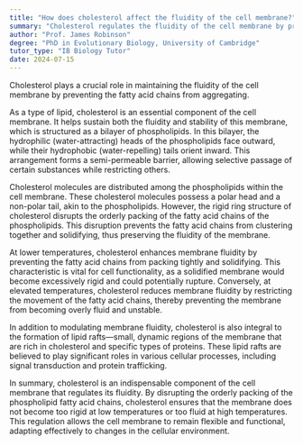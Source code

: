 ```yaml
---
title: "How does cholesterol affect the fluidity of the cell membrane?"
summary: "Cholesterol regulates the fluidity of the cell membrane by preventing fatty acid chains from sticking together."
author: "Prof. James Robinson"
degree: "PhD in Evolutionary Biology, University of Cambridge"
tutor_type: "IB Biology Tutor"
date: 2024-07-15
---
```


Cholesterol plays a crucial role in maintaining the fluidity of the cell membrane by preventing the fatty acid chains from aggregating.

As a type of lipid, cholesterol is an essential component of the cell membrane. It helps sustain both the fluidity and stability of this membrane, which is structured as a bilayer of phospholipids. In this bilayer, the hydrophilic (water-attracting) heads of the phospholipids face outward, while their hydrophobic (water-repelling) tails orient inward. This arrangement forms a semi-permeable barrier, allowing selective passage of certain substances while restricting others.

Cholesterol molecules are distributed among the phospholipids within the cell membrane. These cholesterol molecules possess a polar head and a non-polar tail, akin to the phospholipids. However, the rigid ring structure of cholesterol disrupts the orderly packing of the fatty acid chains of the phospholipids. This disruption prevents the fatty acid chains from clustering together and solidifying, thus preserving the fluidity of the membrane.

At lower temperatures, cholesterol enhances membrane fluidity by preventing the fatty acid chains from packing tightly and solidifying. This characteristic is vital for cell functionality, as a solidified membrane would become excessively rigid and could potentially rupture. Conversely, at elevated temperatures, cholesterol reduces membrane fluidity by restricting the movement of the fatty acid chains, thereby preventing the membrane from becoming overly fluid and unstable.

In addition to modulating membrane fluidity, cholesterol is also integral to the formation of lipid rafts—small, dynamic regions of the membrane that are rich in cholesterol and specific types of proteins. These lipid rafts are believed to play significant roles in various cellular processes, including signal transduction and protein trafficking.

In summary, cholesterol is an indispensable component of the cell membrane that regulates its fluidity. By disrupting the orderly packing of the phospholipid fatty acid chains, cholesterol ensures that the membrane does not become too rigid at low temperatures or too fluid at high temperatures. This regulation allows the cell membrane to remain flexible and functional, adapting effectively to changes in the cellular environment.
    